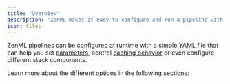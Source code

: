 ```yaml
---
title: "Overview"
description: "ZenML makes it easy to configure and run a pipeline with configuration files."
icon: files
---
```


ZenML pipelines can be configured at runtime with a simple YAML file that can help you set [parameters](latest/usage/pipelines/build-pipelines/use-pipeline-step-parameters), control [caching behavior](latest/usage/pipelines/build-pipelines/control-caching-behavior) or even configure different stack components.

Learn more about the different options in the following sections:

<CardGroup>
<Card title="What Can Be Configured" icon="clipboard-question" href="latest/usage/project-setup/use-configuration-files/what-can-be-configured" horizontal/>
<Card title="Configuration Hierarchy" icon="layer-group" href="latest/usage/project-setup/use-configuration-files/configuration-hierarchy" horizontal/>
<Card title="Autogenerate Template YAML" icon="file-code" href="latest/usage/project-setup/use-configuration-files/autogenerate-a-template-yaml-file" horizontal/> </CardGroup>
